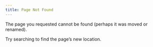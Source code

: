```yaml
---
title: Page Not Found
---
```


The page you requested cannot be found (perhaps it was moved or renamed).

Try searching to find the page's new location.
